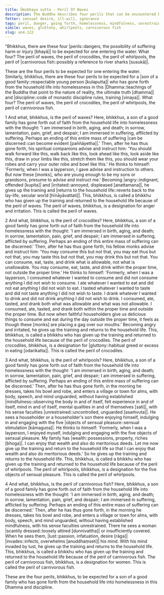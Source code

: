 ```yaml
---
title: Ūmibhaya sutta - Peril Of Waves
description: The Buddha describes four perils that can be encountered by those who have gone forth into homelessness, drawing an analogy to the dangers faced when entering water. These perils are anger and |irritation::waves|, |gluttony::crocodiles|, sensual |pleasures::whirlpools|, and |lust::carnivorous fish|.
fetter: sensual desire, ill-will, ignorance
tags: peril, danger, going forth, homelessness, mindfulness, unrestrained sense faculties, women, sensual pleasure, sensual desire, anger, irritation, gluttony, overeating, lust, passion, an, an4
simile: waves, gluttony, whirlpools, carnivorous fish
slug: an4.122
---
```


"Bhikkhus, there are these four |perils::dangers, the possibility of suffering harm or injury [bhayā]| to be expected for one entering the water. What four? The peril of waves, the peril of crocodiles, the peril of whirlpools, the peril of \|carnivorous fish::possibly a reference to river sharks [susukā]|.

These are the four perils to be expected for one entering the water. Similarly, bhikkhus, there are these four perils to be expected for a \|son of a good family::respectable young person [kulaputta]| who has gone forth from the household life into homelessness in this |Dhamma::teachings of the Buddha that point to the nature of reality, the ultimate truth [dhamma]| and |discipline::code of monastic discipline rules, training [vinaya]|. What four? The peril of waves, the peril of crocodiles, the peril of whirlpools, the peril of carnivorous fish.

1 And what, bhikkhus, is the peril of waves? Here, bhikkhus, a son of a good family has gone forth out of faith from the household life into homelessness with the thought: 'I am immersed in birth, aging, and death; in sorrow, lamentation, pain, grief, and despair; I am immersed in suffering, afflicted by suffering. Perhaps an ending of this entire mass of suffering \|can be discerned::can become evident [paññāyetha]|.' Then, after he has thus gone forth, his spiritual companions advise and instruct him: 'You should walk forward like this, walk back like this, look ahead like this, look aside like this, draw in your limbs like this, stretch them like this, you should wear your robes and carry your outer robe and bowl like this.' He thinks to himself: 'Formerly, when I was a layperson, I gave advise and instruction to others. But now these [monks], who are young enough to be my sons or grandsons, presume to advise and instruct me.' Becoming |angry::indignant, offended [kupita]| and |irritated::annoyed, displeased [anattamana]|, he gives up the training and \|returns to the household life::reverts back to the lay-life, secular world [hīnāyāvattati]|. This, bhikkhus, is called a bhikkhu who has given up the training and returned to the household life because of the peril of waves. The peril of waves, bhikkhus, is a designation for anger and irritation. This is called the peril of waves.

2 And what, bhikkhus, is the peril of crocodiles? Here, bhikkhus, a son of a good family has gone forth out of faith from the household life into homelessness with the thought: 'I am immersed in birth, aging, and death; in sorrow, lamentation, pain, grief, and despair; I am immersed in suffering, afflicted by suffering. Perhaps an ending of this entire mass of suffering can be discerned.' Then, after he has thus gone forth, his fellow monks advise and instruct him: 'You may consume this but not that, you may eat thus but not that, you may taste this but not that, you may drink this but not that. You can consume, eat, taste, and drink what is allowable, not what is unallowable. You may consume, eat, taste, and drink within the proper time, not outside the proper time.' He thinks to himself: 'Formerly, when I was a layperson, I consumed whatever I wanted to consume and did not consume anything I did not wish to consume. I ate whatever I wanted to eat and did not eat anything I did not wish to eat. I tasted whatever I wanted to taste and did not taste anything I did not wish to taste. I drank whatever I wanted to drink and did not drink anything I did not wish to drink. I consumed, ate, tasted, and drank both what was allowable and what was not allowable. I consumed, ate, tasted, and drank both within the proper time and outside the proper time. But now when faithful householders give us delicious things to consume and eat during the day outside the proper time, it feels as though these [monks] are placing a gag over our mouths.' Becoming angry and irritated, he gives up the training and returns to the household life. This, bhikkhus, is called a bhikkhu who has given up the training and returned to the household life because of the peril of crocodiles. The peril of crocodiles, bhikkhus, is a designation for |gluttony::habitual greed or excess in eating [odarikatta]|. This is called the peril of crocodiles.

3 And what, bhikkhus, is the peril of whirlpools? Here, bhikkhus, a son of a good family has gone forth out of faith from the household life into homelessness with the thought: 'I am immersed in birth, aging, and death; in sorrow, lamentation, pain, grief, and despair; I am immersed in suffering, afflicted by suffering. Perhaps an ending of this entire mass of suffering can be discerned.' Then, after he has thus gone forth, in the morning he dresses, takes his bowl and robe, and enters a village or town for alms, with body, speech, and mind unguarded, without having established |mindfulness::observing the body in and of itself, felt experience in and of itself, mind in and of itself, mental qualities in and of themselves [sati]|, with his sense faculties |unrestrained::uncontrolled, unguarded [asaṁvuta]|. He sees a householder or a householder's son there enjoying himself, indulging in and engaging with the five \|objects of sensual pleasure::sensual stimulation [kāmaguṇa]|. He thinks to himself: 'Formerly, when I was a layperson, I enjoyed myself, indulging and engaging with the five objects of sensual pleasure. My family has |wealth::possessions, property, riches [bhoga]|. I can enjoy that wealth and also do meritorious deeds. Let me now give up the training and return to the household life so that I can enjoy that wealth and also do meritorious deeds.' So he gives up the training and returns to the household life. This, bhikkhus, is called a bhikkhu who has given up the training and returned to the household life because of the peril of whirlpools. The peril of whirlpools, bhikkhus, is a designation for the five objects of sensual pleasure. This is called the peril of whirlpools.

4 And what, bhikkhus, is the peril of carnivorous fish? Here, bhikkhus, a son of a good family has gone forth out of faith from the household life into homelessness with the thought: 'I am immersed in birth, aging, and death; in sorrow, lamentation, pain, grief, and despair; I am immersed in suffering, afflicted by suffering. Perhaps an ending of this entire mass of suffering can be discerned.' Then, after he has thus gone forth, in the morning he dresses, takes his bowl and robe, and enters a village or town for alms, with body, speech, and mind unguarded, without having established mindfulness, with his sense faculties unrestrained. There he sees a woman \|scantily dressed::loosely attired [dunnivattha]| or insufficiently covered. When he sees them, |lust::passion, infatuation, desire [rāga]| |invades::infects, overwhelms [anuddhaṃseti]| his mind. With his mind invaded by lust, he gives up the training and returns to the household life. This, bhikkhus, is called a bhikkhu who has given up the training and returned to the household life because of the peril of carnivorous fish. The peril of carnivorous fish, bhikkhus, is a designation for women. This is called the peril of carnivorous fish.

These are the four perils, bhikkhus, to be expected for a son of a good family who has gone forth from the household life into homelessness in this Dhamma and discipline.